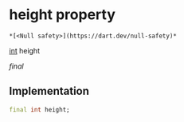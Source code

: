 # height property

    *[<Null safety>](https://dart.dev/null-safety)*

[int](https://api.flutter.dev/flutter/dart-core/int-class.html) height

_final_

## Implementation

```dart
final int height;


```

